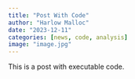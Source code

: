```yaml
---
title: "Post With Code"
author: "Harlow Malloc"
date: "2023-12-11"
categories: [news, code, analysis]
image: "image.jpg"
---
```


This is a post with executable code.

